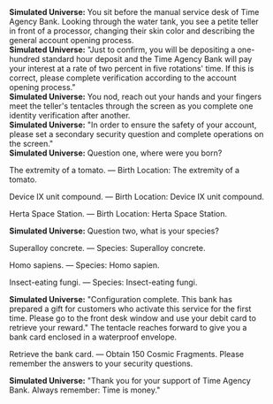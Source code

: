 {{Dialogue Start}}
:'''Simulated Universe:''' You sit before the manual service desk of Time Agency Bank. Looking through the water tank, you see a petite teller in front of a processor, changing their skin color and describing the general account opening process.
:'''Simulated Universe:''' "Just to confirm, you will be depositing a one-hundred standard hour deposit and the Time Agency Bank will pay your interest at a rate of two percent in five rotations' time. If this is correct, please complete verification according to the account opening process."
:'''Simulated Universe:''' You nod, reach out your hands and your fingers meet the teller's tentacles through the screen as you complete one identity verification after another.
:'''Simulated Universe:''' "In order to ensure the safety of your account, please set a secondary security question and complete operations on the screen."
:'''Simulated Universe:''' Question one, where were you born?
:{{DIcon|Star}} The extremity of a tomato. &mdash; Birth Location: The extremity of a tomato.
:{{DIcon|Star}} Device IX unit compound. &mdash; Birth Location: Device IX unit compound.
:{{DIcon|Star}} Herta Space Station. &mdash; Birth Location: Herta Space Station.
:'''Simulated Universe:''' Question two, what is your species?
:{{DIcon|Star}} Superalloy concrete. &mdash; Species: Superalloy concrete.
:{{DIcon|Star}} Homo sapiens. &mdash; Species: Homo sapien.
:{{DIcon|Star}} Insect-eating fungi. &mdash; Species: Insect-eating fungi.
:'''Simulated Universe:''' "Configuration complete. This bank has prepared a gift for customers who activate this service for the first time. Please go to the front desk window and use your debit card to retrieve your reward." The tentacle reaches forward to give you a bank card enclosed in a waterproof envelope.
:{{DIcon|Star}} Retrieve the bank card. &mdash; Obtain 150 Cosmic Fragments. Please remember the answers to your security questions.
:'''Simulated Universe:''' "Thank you for your support of Time Agency Bank. Always remember: Time is money."
{{Dialogue End}}